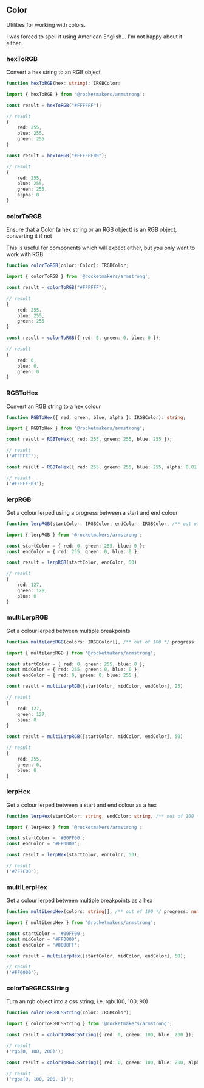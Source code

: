 
<Meta title="Utilities/Color" />

## Color

Utilities for working with colors.

I was forced to spell it using American English... I'm not happy about it either.

### hexToRGB

Convert a hex string to an RGB object

```ts
function hexToRGB(hex: string): IRGBColor;
```

```ts
import { hexToRGB } from '@rocketmakers/armstrong';

const result = hexToRGB("#FFFFFF");

// result
{
    red: 255,
    blue: 255,
    green: 255
}

const result = hexToRGB("#FFFFFF00");

// result
{
    red: 255,
    blue: 255,
    green: 255,
    alpha: 0
}
```

### colorToRGB

Ensure that a Color (a hex string or an RGB object) is an RGB object, converting it if not

This is useful for components which will expect either, but you only want to work with RGB

```ts
function colorToRGB(color: Color): IRGBColor;
```

```ts
import { colorToRGB } from '@rocketmakers/armstrong';

const result = colorToRGB("#FFFFFF");

// result
{
    red: 255,
    blue: 255,
    green: 255
}

const result = colorToRGB({ red: 0, green: 0, blue: 0 });

// result
{
    red: 0,
    blue: 0,
    green: 0
}
```

### RGBToHex

Convert an RGB string to a hex colour

```ts
function RGBToHex({ red, green, blue, alpha }: IRGBColor): string;
```

```ts
import { RGBToHex } from '@rocketmakers/armstrong';

const result = RGBToHex({ red: 255, green: 255, blue: 255 });

// result
('#FFFFFF');

const result = RGBToHex({ red: 255, green: 255, blue: 255, alpha: 0.01 });

// result
('#FFFFFF03');
```

### lerpRGB

Get a colour lerped using a progress between a start and end colour

```ts
function lerpRGB(startColor: IRGBColor, endColor: IRGBColor, /** out of 100 */ progress: number): IRGBColor;
```

```ts
import { lerpRGB } from '@rocketmakers/armstrong';

const startColor = { red: 0, green: 255, blue: 0 };
const endColor = { red: 255, green: 0, blue: 0 };

const result = lerpRGB(startColor, endColor, 50)

// result
{
    red: 127,
    green: 128,
    blue: 0
}
```

### multiLerpRGB

Get a colour lerped between multiple breakpoints

```ts
function multiLerpRGB(colors: IRGBColor[], /** out of 100 */ progress: number): IRGBColor;
```

```ts
import { multiLerpRGB } from '@rocketmakers/armstrong';

const startColor = { red: 0, green: 255, blue: 0 };
const midColor = { red: 255, green: 0, blue: 0 };
const endColor = { red: 0, green: 0, blue: 255 };

const result = multiLerpRGB([startColor, midColor, endColor], 25)

// result
{
    red: 127,
    green: 127,
    blue: 0
}

const result = multiLerpRGB([startColor, midColor, endColor], 50)

// result
{
    red: 255,
    green: 0,
    blue: 0
}
```

### lerpHex

Get a colour lerped between a start and end colour as a hex

```ts
function lerpHex(startColor: string, endColor: string, /** out of 100 */ progress: number): string;
```

```ts
import { lerpHex } from '@rocketmakers/armstrong';

const startColor = '#00FF00';
const endColor = '#FF0000';

const result = lerpHex(startColor, endColor, 50);

// result
('#7F7F00');
```

### multiLerpHex

Get a colour lerped between multiple breakpoints as a hex

```ts
function multiLerpHex(colors: string[], /** out of 100 */ progress: number): string;
```

```ts
import { multiLerpHex } from '@rocketmakers/armstrong';

const startColor = '#00FF00';
const midColor = '#FF0000';
const endColor = '#0000FF';

const result = multiLerpHex([startColor, midColor, endColor], 50);

// result
('#FF0000');
```

### colorToRGBCSString

Turn an rgb object into a css string, i.e. rgb(100, 100, 90)

```ts
function colorToRGBCSString(color: IRGBColor);
```

```ts
import { colorToRGBCSString } from '@rocketmakers/armstrong';

const result = colorToRGBCSString({ red: 0, green: 100, blue: 200 });

// result
('rgb(0, 100, 200)');

const result = colorToRGBCSString({ red: 0, green: 100, blue: 200, alpha: 1 });

// result
('rgba(0, 100, 200, 1)');
```
